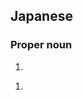 ==Japanese==
{{ja-kanjitab|仁|志}}

===Proper noun===
{{ja-pos|proper|まさし}}

# {{given name|male|lang=ja|sort=まさし}}

{{ja-pos|proper|ひとし}}

# {{given name|male|lang=ja|sort=ひとし}}